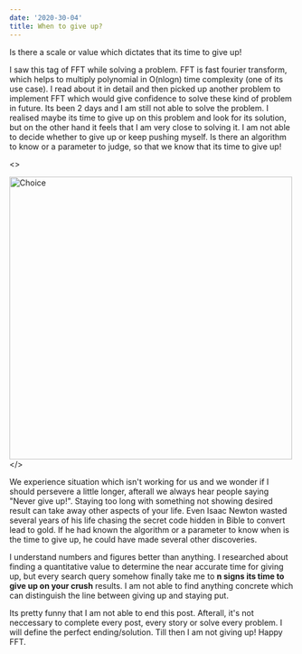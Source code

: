 ```yaml
---
date: '2020-30-04'
title: When to give up?
---
```


Is there a scale or value which dictates that its time to give up!

I saw this tag of FFT while solving a problem. FFT is fast fourier transform, which helps to multiply polynomial in 
O(nlogn) time complexity (one of its use case). I read about it in detail and then picked up another problem to implement FFT which would give confidence to solve these kind of problem in future. Its been 2 days and I am still not able to solve the problem. I realised maybe its time to give up on this problem and look for its solution, but on the other hand it feels that I am very close to solving it. I am not able to decide whether to give up or keep pushing myself. Is there an algorithm to know or a parameter to judge, so that we know that its time to give up!

<><div className="image"><img src="https://www.aconsciousrethink.com/wp-content/uploads/2019/11/follow-give-up-dreams-line.jpg" alt="Choice" width="500"/></div></>

We experience situation which isn't working for us and we wonder if I should persevere a little longer, afterall we always hear people saying "Never give up!". Staying too long with something not showing desired result can take away other aspects of your life. Even Isaac Newton wasted several years of his life chasing the secret code hidden in Bible to convert lead to gold. If he had known the algorithm or a parameter to know when is the time to give up, he could have made several other discoveries.

I understand numbers and figures better than anything. I researched about finding a quantitative value to determine the near accurate time for giving up, but every search query somehow finally take me to **n signs its time to give up on your crush** results. I am not able to find anything concrete which can distinguish the line between giving up and staying put.

Its pretty funny that I am not able to end this post. Afterall, it's not neccessary to complete every post, every story or solve every problem. I will define the perfect ending/solution. Till then I am not giving up! Happy FFT.